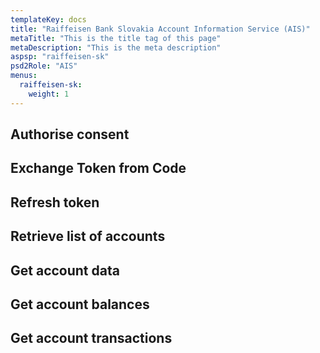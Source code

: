 ```yaml
---
templateKey: docs
title: "Raiffeisen Bank Slovakia Account Information Service (AIS)"
metaTitle: "This is the title tag of this page"
metaDescription: "This is the meta description"
aspsp: "raiffeisen-sk"
psd2Role: "AIS"
menus:
  raiffeisen-sk:
    weight: 1
---
```



  <step>

## Authorise consent

  <AuthoriseStep/>
  </step>
  <step>

## Exchange Token from Code

  <CreateToken/>
  </step>
  <step>

## Refresh token

  <RefreshToken/>
  </step>
  <step>

## Retrieve list of accounts

  <StepAccounts/>
  </step>
  <step>

## Get account data

  <StepAccount/>
  </step>
  <step>

## Get account balances

  <StepBalances/>
  </step>
  <step>

## Get account transactions

  <StepTransactions/>
  </step>

